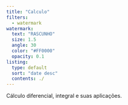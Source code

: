 ```yaml
---
title: "Calculo"
filters:
  - watermark
watermark:
  text: "RASCUNHO"
  size: 1.5
  angle: 30
  color: "#FF0000"
  opacity: 0.1
listing:
  type: default
  sort: "date desc"
  contents: ./
---
```


Cálculo diferencial, integral e suas aplicações.
